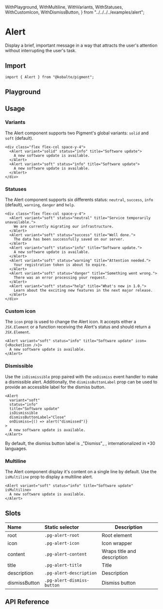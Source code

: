   WithPlayground,
  WithMultiline,
  WithVariants,
  WithStatuses,
  WithCustomIcon,
  WithDismissButton,
} from "../../../../examples/alert";

# Alert

Display a brief, important message in a way that attracts the user's attention without interrupting the user's task.

## Import

```tsx
import { Alert } from "@kobalte/pigment";
```

## Playground

<WithPlayground />

## Usage

### Variants

The Alert component supports two Pigment's global variants: `solid` and `soft` (default).

<Preview isCentered={false}>
  <WithVariants />
</Preview>

```tsx
<div class="flex flex-col space-y-4">
  <Alert variant="solid" status="info" title="Software update">
    A new software update is available.
  </Alert>
  <Alert variant="soft" status="info" title="Software update">
    A new software update is available.
  </Alert>
</div>
```

### Statuses

The Alert component supports six differents status: `neutral`, `success`, `info` (default), `warning`, `danger` and `help`.

<Preview isCentered={false}>
  <WithStatuses />
</Preview>

```tsx
<div class="flex flex-col space-y-4">
  <Alert variant="soft" status="neutral" title="Service temporarily unavailable.">
    We are currently migrating our infrastructure.
  </Alert>
  <Alert variant="soft" status="success" title="Well done.">
    The data has been successfully saved on our server.
  </Alert>
  <Alert variant="soft" status="info" title="Software update.">
    A new software update is available.
  </Alert>
  <Alert variant="soft" status="warning" title="Attention needed.">
    Your registration token is about to expire.
  </Alert>
  <Alert variant="soft" status="danger" title="Something went wrong.">
    There was an error processing your request.
  </Alert>
  <Alert variant="soft" status="help" title="What's new in 1.0.">
    Learn about the exciting new features in the next major release.
  </Alert>
</div>
```

### Custom icon

The `icon` prop is used to change the Alert icon. It accepts either a `JSX.Element` or a function receiving the Alert's status and should return a `JSX.Element`.

<Preview isCentered={false}>
  <WithCustomIcon />
</Preview>

```tsx
<Alert variant="soft" status="info" title="Software update" icon={<RocketIcon />}>
  A new software update is available.
</Alert>
```

### Dismissible

Use the `isDismissible` prop paired with the `onDismiss` event handler to make a dismissible alert. Additionally, the `dismissButtonLabel` prop can be used to provide an accessible label for the dismiss button.

<Preview isCentered={false}>
  <WithDismissButton />
</Preview>

```tsx
<Alert
  variant="soft"
  status="info"
  title="Software update"
  isDismissible
  dismissButtonLabel="Close"
  onDismiss={() => alert("dismissed")}
>
  A new software update is available.
</Alert>
```

<Alert>
  <span>By default, the dismiss button label is _"Dismiss"_</span>
  <span>, internationalized in +30 languages.</span>
</Alert>

### Multiline

The Alert component display it's content on a single line by default. Use the `isMultiline` prop to display a multiline alert.

<Preview isCentered={false}>
  <WithMultiline />
</Preview>

```tsx
<Alert variant="soft" status="info" title="Software update" isMultiline>
  A new software update is available.
</Alert>
```

## Slots

| Name          | Static selector            | Description                 |
| :------------ | :------------------------- | --------------------------- |
| root          | `.pg-alert-root`           | Root element                |
| icon          | `.pg-alert-icon`           | Icon wrapper                |
| content       | `.pg-alert-content`        | Wraps title and description |
| title         | `.pg-alert-title`          | Title                       |
| description   | `.pg-alert-description`    | Description                 |
| dismissButton | `.pg-alert-dismiss-button` | Dismiss button              |

## API Reference
